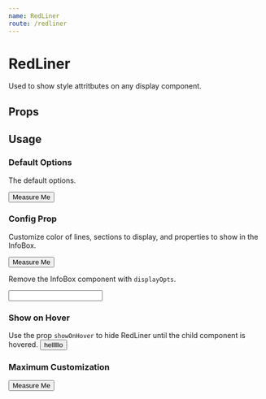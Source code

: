 ```yaml
---
name: RedLiner
route: /redliner
---
```



# RedLiner

Used to show style attritbutes on any display component.

## Props

<Props of={RedLiner} />

## Usage

### Default Options

The default options.

<Playground>
    <RedLiner>
      <button style={buttonStyle}>
        Measure Me
      </button>
    </RedLiner>
</Playground>

### Config Prop

Customize color of lines, sections to display, and properties to show in the InfoBox.

<Playground>
  <RedLiner config={{ color: 'blue', infoOpts: ['borderRadius', 'color'] }}>
    <button style={buttonStyle}>Measure Me</button>
  </RedLiner>
</Playground>

<br />

Remove the InfoBox component with `displayOpts`.

<Playground>
  <RedLiner config={{ displayOpts: ['height', 'width'] }}>
    <input style={inputStyle}></input>
  </RedLiner>
</Playground>


### Show on Hover

Use the prop `showOnHover` to hide RedLiner until the child component is hovered.
<Playground>
  <RedLiner showOnHover>
    <button style={buttonStyle}>helllllo</button>
  </RedLiner>
</Playground>

### Maximum Customization

<Playground>
  <RedLiner config={{ color: 'purple', displayOpts: ['height', 'info'], infoOpts: ['borderRadius', 'color'] }} showOnHover>
    <button style={buttonStyle}>Measure Me</button>
  </RedLiner>
</Playground>